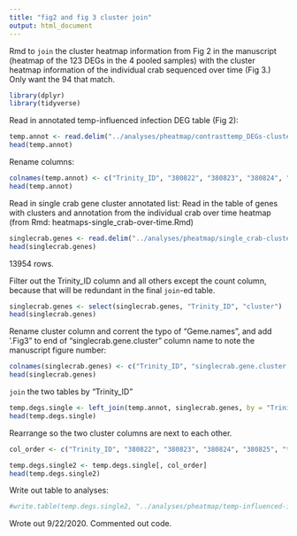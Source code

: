 ```yaml
---
title: "fig2 and fig 3 cluster join"
output: html_document
---
```

Rmd to `join` the cluster heatmap information from Fig 2 in the manuscript (heatmap of the 123 DEGs in the 4 pooled samples) with the cluster heatmap information of the individual crab sequenced over time (Fig 3.) Only want the 94 that match.


```r
library(dplyr)
library(tidyverse)
```

Read in annotated temp-influenced infection DEG table (Fig 2):
```r
temp.annot <- read.delim("../analyses/pheatmap/contrasttemp_DEGs-clusters-annot.tab")
head(temp.annot)
```

Rename columns:
```r
colnames(temp.annot) <- c("Trinity_ID", "380822", "380823", "380824", "380825", "temp.con.fig2", "V2", "uniprot_acc_ID", "V4", "V5", "V6", "V7", "V8", "V9", "V10", "V11", "V12", "V13", "V14", "Entry.name", "status", "Protein.names", "Geme.names", "Organism", "Length", "Gene.ontology.biological.process", "Gene.ontology.cellular.component", "Gene.ontology.GO", "Gene.ontology.molecular.function", "Gene.ontology.IDs")
head(temp.annot)
```

Read in single crab gene cluster annotated list:
Read in the table of genes with clusters and annotation from the individual crab over time heatmap (from Rmd: heatmaps-single_crab-over-time.Rmd) 
```r
singlecrab.genes <- read.delim("../analyses/pheatmap/single_crab-clusters-blast-GO.tab")
head(singlecrab.genes)
```

13954 rows. 

Filter out the Trinity_ID column and all others except the count column, because that will be redundant in the final `join`-ed table. 
```r
singlecrab.genes <- select(singlecrab.genes, "Trinity_ID", "cluster")
head(singlecrab.genes)
```

Rename cluster column and corrent the typo of "Geme.names", and add '.Fig3" to end of "singlecrab.gene.cluster" column name to note the manuscript figure number:
```r
colnames(singlecrab.genes) <- c("Trinity_ID", "singlecrab.gene.cluster.Fig3")
head(singlecrab.genes)
```

`join` the two tables by "Trinity_ID"
```r
temp.degs.single <- left_join(temp.annot, singlecrab.genes, by = "Trinity_ID")
head(temp.degs.single)
```
Rearrange so the two cluster columns are next to each other. 

```r
col_order <- c("Trinity_ID", "380822", "380823", "380824", "380825", "temp.con.fig2", "singlecrab.gene.cluster.Fig3", "V2", "uniprot_acc_ID", "V4", "V5", "V6", "V7", "V8", "V9", "V10", "V11", "V12", "V13", "V14", "Entry.name", "status", "Protein.names", "Geme.names", "Organism", "Length", "Gene.ontology.biological.process", "Gene.ontology.cellular.component", "Gene.ontology.GO", "Gene.ontology.molecular.function", "Gene.ontology.IDs")

temp.degs.single2 <- temp.degs.single[, col_order]
head(temp.degs.single2)
```

Write out table to analyses:
```r
#write.table(temp.degs.single2, "../analyses/pheatmap/temp-influenced-infectionDEGs-singlecrab-overtime.tab", sep = '\t', quote = FALSE, row.names = FALSE)
```
Wrote out 9/22/2020. Commented out code. 


